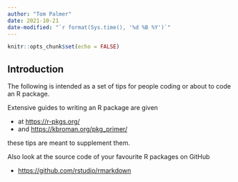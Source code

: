 ```yaml
---
author: "Tom Palmer"
date: 2021-10-21
date-modified: "`r format(Sys.time(), '%d %B %Y')`"
---
```


```r
knitr::opts_chunk$set(echo = FALSE)
```

## Introduction {.unnumbered}

The following is intended as a set of tips for people coding or about to code an R package.

Extensive guides to writing an R package are given

- at <https://r-pkgs.org/>
- and <https://kbroman.org/pkg_primer/>

these tips are meant to supplement them.

Also look at the source code of your favourite R packages on GitHub

- <https://github.com/rstudio/rmarkdown>
